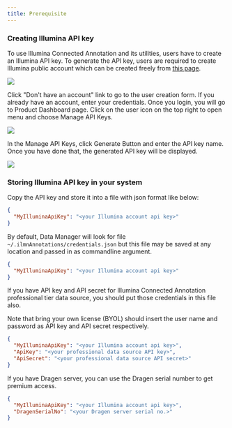 ```yaml
---
title: Prerequisite
---
```


### Creating Illumina API key
To use Illumina Connected Annotation and its utilities, users have to create an Illumina API key. To generate the API key, users are required to create Illumina public account which can be created freely from [this page](https://accounts.login.illumina.com).

![](account-login.png)

Click "Don't have an account" link to go to the user creation form. If you already have an account, enter your credentials.
Once you login, you will go to Product Dashboard page. Click on the user icon on the top right to open menu and choose Manage API Keys.

![](product-dashboard.png)

In the Manage API Keys, click Generate Button and enter the API key name. Once you have done that, the generated API key will be displayed.

![](api-key-page.png)

### Storing Illumina API key in your system
Copy the API key and store it into a file with json format like below:

```json
{
  "MyIlluminaApiKey": "<your Illumina account api key>"
}
```

By default, Data Manager will look for file `~/.ilmnAnnotations/credentials.json` but this file may be saved at any location and passed in as commandline argument.
```json
{
  "MyIlluminaApiKey": "<your Illumina account api key>"
}
```

If you have API key and API secret for Illumina Connected Annotation professional tier data source, you should put those credentials in this file also.

Note that bring your own license (BYOL) should insert the user name and password as API key and API secret respectively.
```json
{
  "MyIlluminaApiKey": "<your Illumina account api key>",
  "ApiKey": "<your professional data source API key>",
  "ApiSecret": "<your professional data source API secret>"
}
```

If you have Dragen server, you can use the Dragen serial number to get premium access.
```json
{
  "MyIlluminaApiKey": "<your Illumina account api key>",
  "DragenSerialNo": "<your Dragen server serial no.>"
}
```
